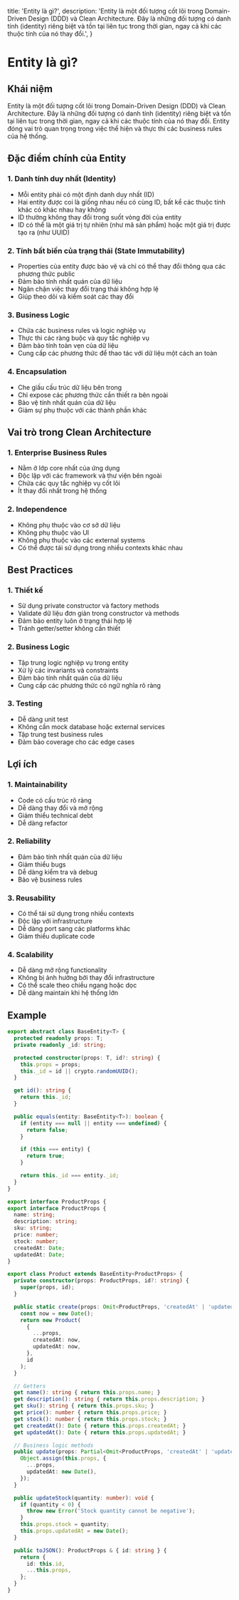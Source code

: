   title: 'Entity là gì?',
  description: 'Entity là một đối tượng cốt lõi trong Domain-Driven Design (DDD) và Clean Architecture. Đây là những đối tượng có danh tính (identity) riêng biệt và tồn tại liên tục trong thời gian, ngay cả khi các thuộc tính của nó thay đổi.',
}

# Entity là gì?

## Khái niệm

Entity là một đối tượng cốt lõi trong Domain-Driven Design (DDD) và Clean Architecture. Đây là những đối tượng có danh tính (identity) riêng biệt và tồn tại liên tục trong thời gian, ngay cả khi các thuộc tính của nó thay đổi. Entity đóng vai trò quan trọng trong việc thể hiện và thực thi các business rules của hệ thống.

## Đặc điểm chính của Entity

### 1. Danh tính duy nhất (Identity)
- Mỗi entity phải có một định danh duy nhất (ID)
- Hai entity được coi là giống nhau nếu có cùng ID, bất kể các thuộc tính khác có khác nhau hay không
- ID thường không thay đổi trong suốt vòng đời của entity
- ID có thể là một giá trị tự nhiên (như mã sản phẩm) hoặc một giá trị được tạo ra (như UUID)

### 2. Tính bất biến của trạng thái (State Immutability)
- Properties của entity được bảo vệ và chỉ có thể thay đổi thông qua các phương thức public
- Đảm bảo tính nhất quán của dữ liệu
- Ngăn chặn việc thay đổi trạng thái không hợp lệ
- Giúp theo dõi và kiểm soát các thay đổi

### 3. Business Logic
- Chứa các business rules và logic nghiệp vụ
- Thực thi các ràng buộc và quy tắc nghiệp vụ
- Đảm bảo tính toàn vẹn của dữ liệu
- Cung cấp các phương thức để thao tác với dữ liệu một cách an toàn

### 4. Encapsulation
- Che giấu cấu trúc dữ liệu bên trong
- Chỉ expose các phương thức cần thiết ra bên ngoài
- Bảo vệ tính nhất quán của dữ liệu
- Giảm sự phụ thuộc với các thành phần khác

## Vai trò trong Clean Architecture

### 1. Enterprise Business Rules
- Nằm ở lớp core nhất của ứng dụng
- Độc lập với các framework và thư viện bên ngoài
- Chứa các quy tắc nghiệp vụ cốt lõi
- Ít thay đổi nhất trong hệ thống

### 2. Independence
- Không phụ thuộc vào cơ sở dữ liệu
- Không phụ thuộc vào UI
- Không phụ thuộc vào các external systems
- Có thể được tái sử dụng trong nhiều contexts khác nhau

## Best Practices

### 1. Thiết kế
- Sử dụng private constructor và factory methods
- Validate dữ liệu đơn giản trong constructor và methods
- Đảm bảo entity luôn ở trạng thái hợp lệ
- Tránh getter/setter không cần thiết

### 2. Business Logic
- Tập trung logic nghiệp vụ trong entity
- Xử lý các invariants và constraints
- Đảm bảo tính nhất quán của dữ liệu
- Cung cấp các phương thức có ngữ nghĩa rõ ràng

### 3. Testing
- Dễ dàng unit test
- Không cần mock database hoặc external services
- Tập trung test business rules
- Đảm bảo coverage cho các edge cases

## Lợi ích

### 1. Maintainability
- Code có cấu trúc rõ ràng
- Dễ dàng thay đổi và mở rộng
- Giảm thiểu technical debt
- Dễ dàng refactor

### 2. Reliability
- Đảm bảo tính nhất quán của dữ liệu
- Giảm thiểu bugs
- Dễ dàng kiểm tra và debug
- Bảo vệ business rules

### 3. Reusability
- Có thể tái sử dụng trong nhiều contexts
- Độc lập với infrastructure
- Dễ dàng port sang các platforms khác
- Giảm thiểu duplicate code

### 4. Scalability
- Dễ dàng mở rộng functionality
- Không bị ảnh hưởng bởi thay đổi infrastructure
- Có thể scale theo chiều ngang hoặc dọc
- Dễ dàng maintain khi hệ thống lớn


## Example

```typescript title="source: app/core/base.entity.ts" showLineNumbers
export abstract class BaseEntity<T> {
  protected readonly props: T;
  private readonly _id: string;

  protected constructor(props: T, id?: string) {
    this.props = props;
    this._id = id || crypto.randomUUID();
  }

  get id(): string {
    return this._id;
  }

  public equals(entity: BaseEntity<T>): boolean {
    if (entity === null || entity === undefined) {
      return false;
    }

    if (this === entity) {
      return true;
    }

    return this._id === entity._id;
  }
} 
```

```typescript title="source: app/domain/product/product.entity.ts" showLineNumbers
export interface ProductProps {
export interface ProductProps {
  name: string;
  description: string;
  sku: string;
  price: number;
  stock: number;
  createdAt: Date;
  updatedAt: Date;
}

export class Product extends BaseEntity<ProductProps> {
  private constructor(props: ProductProps, id?: string) {
    super(props, id);
  }

  public static create(props: Omit<ProductProps, 'createdAt' | 'updatedAt'>, id?: string): Product {
    const now = new Date();
    return new Product(
      {
        ...props,
        createdAt: now,
        updatedAt: now,
      },
      id
    );
  }

  // Getters
  get name(): string { return this.props.name; }
  get description(): string { return this.props.description; }
  get sku(): string { return this.props.sku; }
  get price(): number { return this.props.price; }
  get stock(): number { return this.props.stock; }
  get createdAt(): Date { return this.props.createdAt; }
  get updatedAt(): Date { return this.props.updatedAt; }

  // Business logic methods
  public update(props: Partial<Omit<ProductProps, 'createdAt' | 'updatedAt'>>): void {
    Object.assign(this.props, {
      ...props,
      updatedAt: new Date(),
    });
  }

  public updateStock(quantity: number): void {
    if (quantity < 0) {
      throw new Error('Stock quantity cannot be negative');
    }
    this.props.stock = quantity;
    this.props.updatedAt = new Date();
  }

  public toJSON(): ProductProps & { id: string } {
    return {
      id: this.id,
      ...this.props,
    };
  }
} 

```

